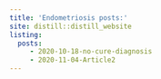 ```yaml
---
title: 'Endometriosis posts:'
site: distill::distill_website
listing:
  posts: 
     - 2020-10-18-no-cure-diagnosis
     - 2020-11-04-Article2
---
```


